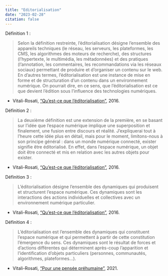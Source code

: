 ```yaml
---
title: "Editorialisation"
date: "2023-02-28"
citation: false
---
```


Définition 1 : 

> Selon la définition restreinte, l’éditorialisation désigne l’ensemble des appareils techniques (le réseau, les serveurs, les plateformes, les CMS, les algorithmes des moteurs de recherche), des structures (l’hypertexte, le multimédia, les métadonnées) et des pratiques (l’annotation, les commentaires, les recommandations via les réseaux sociaux) permettant de produire et d’organiser un contenu sur le web. En d’autres termes, l’éditorialisation est une instance de mise en forme et de structuration d’un contenu dans un environnement numérique. On pourrait dire, en ce sens, que l’éditorialisation est ce que devient l’édition sous l’influence des technologies numériques. 

- Vitali-Rosati, ["Qu'est-ce que l'éditorialisation"](http://sens-public.org/articles/1184/), 2016.


Définition 2 : 

> La deuxième définition est une extension de la première, en se basant sur l’idée que l’espace numérique implique une superposition et finalement, une fusion entre discours et réalité. J’expliquerai tout à l’heure cette idée plus en détail, mais pour le moment, limitons-nous à son principe général : dans un monde numérique connecté, exister signifie être éditorialisé. En effet, dans l’espace numérique, un objet doit être connecté et mis en relation avec les autres objets pour exister.

- Vitali-Rosati, ["Qu'est-ce que l'éditorialisation"](http://sens-public.org/articles/1184/), 2016.

Définition 3 : 

> L’éditorialisation désigne l’ensemble des dynamiques qui produisent et structurent l’espace numérique. Ces dynamiques sont les interactions des actions individuelles et collectives avec un environnement numérique particulier. 

- Vitali-Rosati, ["Qu'est-ce que l'éditorialisation"](http://sens-public.org/articles/1184/), 2016.

Définition 4 : 

> L’éditorialisation est l’ensemble des dynamiques qui constituent l’espace numérique et qui permettent à partir de cette constitution l’émergence du sens. Ces dynamiques sont le résultat de forces et d’actions différentes qui déterminent après-coup l’apparition et l’identification d’objets particuliers (personnes, communautés, algorithmes, plateformes…).

- Vitali-Rosati, ["Pour une pensée préhumaine"](http://sens-public.org/articles/1598/), 2021.
